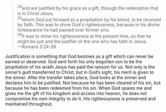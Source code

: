  > <sup>24</sup>and are justified by his grace as a gift, through the redemption that is in Christ Jesus, \
 > <sup>25</sup>whom God put forward as a propitiation by his blood, to be received by faith. This was to show God's righteousness, because in his divine forbearance he had passed over former sins. \
 > <sup>26</sup>It was to show his righteousness at the present time, so that he might be just and the justifier of the one who has faith in Jesus. \
 > &mdash;Romans 3:24-26

 Justification is something that God bestows as a gift which can never be earned or deserved. God sent forth his only begotten son to be the propitiation of his wrath Jesus has paid the ransom for us. Not only is the sinner’s guilt transferred to Christ, but in God’s sight, his merit is given to the sinner. After the transfer takes place, God looks at the sinner and declares him to be justified. Not because he has been cleared of his sin, but because he has been redeemed from his sin. When God spares me and gives me the gift of his kingdom and access into heaven, he does not compromise his own integrity to do it. His righteousness is preserved and maintained throughout.